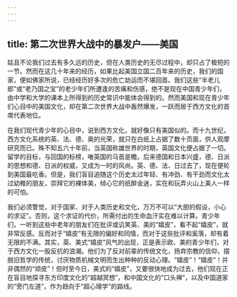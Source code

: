 ```yaml
---
---
---
```

title: 第二次世界大战中的暴发户——美国
---




姑且不论我们过去有多久远的历史，但在人类历史的无尽过程中，却只占了极短的一节。然而在这几十年来的经历，如果比起美国立国二百年来的历史，我们的国家，便如佛家所说，已经经历好多次的危亡劫运而不堪回首。我们这些“半老儿郎”或“老乃国之宝”的老少年们所遭逢的苦痛和伤感，绝不是现在中国青少年们，由中学和大学的课本上所得到的历史常识中能体会得到的。然而美国和现在青少年们心目中的美国文化，却在第二次世界大战中轰然爆发，一跃而居于西方文化的首席代表地位。

在我们现代青少年的心目中，说到西方文化，就好像只有美国似的。而十九世纪，西方文化系统的英、法、德、奥的光荣，就只在白纸上占据了数十页面，供人观摩研究而已。殊不知五六十年前，当英国称雄世界的时期，英国文化便占据了一切。留学的目标，与回国的标榜，唯英国的马首是瞻。后来德国和日本兴盛，德、日派的思想和德、日派的权威，又成为一时的风尚。英、德、法、日过去了，现在便轮到美国最吃香。但是，我们盲目追随这个历史太过年轻、有冲劲、有干劲而文化太过幼稚的朋友，崇拜它的裸体美，倾心它的纸醉金迷，实在和玩弄火山上美人一样的可怕。

我们必须警觉，对于国家、对于人类历史和文化，万万不可以“大胆的假设，小心的求证”。否则，这个求证的代价，所需付出的生命血汗实在难以计算。青少年们，一听到这些中老年的朋友们在批评或讥笑英、美的“嬉皮”，看不起“嬉皮”，就非常反感。反而对于“嬉皮”有无限的偏好和同情，而对于这些批评和奚落，却有着无限的不满。其实，英、美式“嬉皮”风气的出现，正是表示欧、美的青少年们，对于西方文化一股反抗的浪潮。他们为了反对前辈的传统文化，扬弃宗教的信仰，摆脱旧哲学的传统，讨厌物质机械文明而生出种种的反动心理。“嬉皮”！“嬉皮”！并非偶然的“顽皮”！但时至今日，美式的“嬉皮”，又要很快地成为过去，他们现在正在盲目地探寻东方印度文化的“超越冥想”，和中国文化的“口头禅”，以及中国道家的“旁门左道”，作为趋向于“超心理学”的路线。